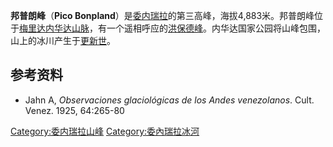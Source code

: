 {{Infobox mountain
| name = 邦普朗峰
| photo = Pico Bonpland visto desde el Pico Humboldt.JPG
| photo_caption = Pico Bonpland as seen from the [[Pico_Humboldt|Pico Humboldt]]
| Elevation = 4883
| elevation_ref = 
| prominence = 
| Location = [[梅里达|梅里达]]
| Range =[[梅里达内华达山脉|梅里达内华达山脉]]
| coordinates = {{coord|8|32|N|71|00|W|type:mountain|display=inline,title}}
| topo = 
| type = 
| age = 
| first_ascent = 1911 by Alfredo Jahn (was the same ascent to the [[Pico_Humboldt|Pico Humboldt]] as well)
| easiest_route = By the excursionist route Pico Espejo-Mucuy.
}}

'''邦普朗峰'''（'''Pico Bonpland'''）是[[委内瑞拉|委内瑞拉]]的第三高峰，海拔4,883米。邦普朗峰位于[[梅里达内华达山脉|梅里达内华达山脉]]，有一个遥相呼应的[[洪保德峰|洪保德峰]]。内华达国家公园将山峰包围，山上的冰川产生于[[更新世|更新世]]。

==参考资料==
* Jahn A, ''Observaciones glaciológicas de los Andes venezolanos''. Cult. Venez. 1925, 64:265-80

{{DEFAULTSORT:Bonpland}}
[[Category:委内瑞拉山峰|Category:委内瑞拉山峰]]
[[Category:委內瑞拉冰河|Category:委內瑞拉冰河]]

{{Venezuela-stub}}